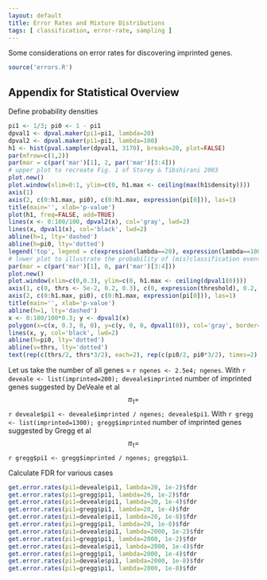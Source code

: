 ```yaml
---
layout: default
title: Error Rates and Mixture Distributions
tags: [ classification, error-rate, sampling ]
---
```


Some considerations on error rates for discovering imprinted genes.

```r
source('errors.R')
```

## Appendix for **Statistical Overview**

Define probability densities
```r
pi1 <- 1/3; pi0 <- 1 - pi1
dpval1 <- dpval.maker(pi1=pi1, lambda=20)
dpval2 <- dpval.maker(pi1=pi1, lambda=100)
h1 <- hist(pval.sampler(dpval1, 3170), breaks=20, plot=FALSE)
par(mfrow=c(1,2))
par(mar = c(par('mar')[1], 2, par('mar')[3:4]))
# upper plot to recreate Fig. 1 of Storey & Tibshirani 2003
plot.new()
plot.window(xlim=0:1, ylim=c(0, h1.max <- ceiling(max(h1$density))))
axis(1)
axis(2, c(0:h1.max, pi0), c(0:h1.max, expression(pi[0])), las=1)
title(main='', xlab='p-value')
plot(h1, freq=FALSE, add=TRUE)
lines(x <- 0:100/100, dpval2(x), col='gray', lwd=2)
lines(x, dpval1(x), col='black', lwd=2)
abline(h=1, lty='dashed')
abline(h=pi0, lty='dotted')
legend('top', legend = c(expression(lambda==20), expression(lambda==100)), col=c('black', 'gray'), lwd=2)
# lower plot to illustrate the probability of (mis)classification events
par(mar = c(par('mar')[1], 0, par('mar')[3:4]))
plot.new()
plot.window(xlim=c(0,0.3), ylim=c(0, h1.max <- ceiling(dpval1(0))))
axis(1, c(0, thrs <- 5e-2, 0.2, 0.3), c(0, expression(threshold), 0.2, 0.3))
axis(2, c(0:h1.max, pi0), c(0:h1.max, expression(pi[0])), las=1)
title(main='', xlab='p-value')
abline(h=1, lty='dashed')
x <- 0:100/100*0.3; y <- dpval1(x)
polygon(x=c(x, 0.3, 0, 0), y=c(y, 0, 0, dpval1(0)), col='gray', border=NA)
lines(x, y, col='black', lwd=2)
abline(h=pi0, lty='dotted')
abline(v=thrs, lty='dotted')
text(rep(c(thrs/2, thrs*3/2), each=2), rep(c(pi0/2, pi0*3/2), times=2), c('FP', 'TP', 'TN', 'FN'))
```

Let us take the number of all genes = `r ngenes <- 2.5e4; ngenes`.  With `r deveale <- list(imprinted=200); deveale$imprinted` number of imprinted genes suggested by DeVeale et al $$\pi_1 =$$ 
`r deveale$pi1 <- deveale$imprinted / ngenes; deveale$pi1`.
With `r gregg <- list(imprinted=1300); gregg$imprinted` number of imprinted genes suggested by Gregg et al $$\pi_1 =$$ `r gregg$pi1 <- gregg$imprinted / ngenes; gregg$pi1`.

Calculate FDR for various cases
```r
get.error.rates(pi1=deveale$pi1, lambda=20, 1e-2)$fdr
get.error.rates(pi1=gregg$pi1, lambda=20, 1e-2)$fdr
get.error.rates(pi1=deveale$pi1, lambda=20, 1e-4)$fdr
get.error.rates(pi1=gregg$pi1, lambda=20, 1e-4)$fdr
get.error.rates(pi1=deveale$pi1, lambda=20, 1e-8)$fdr
get.error.rates(pi1=gregg$pi1, lambda=20, 1e-8)$fdr
get.error.rates(pi1=deveale$pi1, lambda=2000, 1e-2)$fdr
get.error.rates(pi1=gregg$pi1, lambda=2000, 1e-2)$fdr
get.error.rates(pi1=deveale$pi1, lambda=2000, 1e-4)$fdr
get.error.rates(pi1=gregg$pi1, lambda=2000, 1e-4)$fdr
get.error.rates(pi1=deveale$pi1, lambda=2000, 1e-8)$fdr
get.error.rates(pi1=gregg$pi1, lambda=2000, 1e-8)$fdr
```
